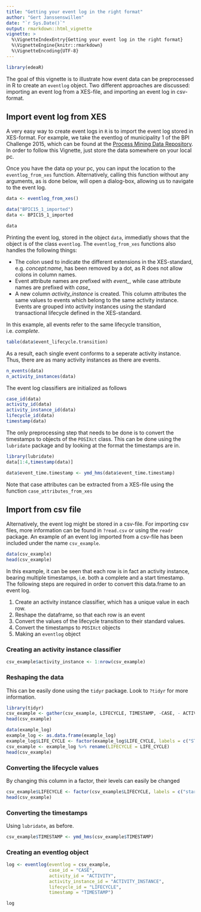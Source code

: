 ```yaml
---
title: "Getting your event log in the right format"
author: "Gert Janssenswillen"
date: "`r Sys.Date()`"
output: rmarkdown::html_vignette
vignette: >
  %\VignetteIndexEntry{Getting your event log in the right format}
  %\VignetteEngine{knitr::rmarkdown}
  %\VignetteEncoding{UTF-8}
---
```


```r
library(edeaR)
```

The goal of this vignette is to illustrate how event data can be preprocessed in R to create an `eventlog` object. Two different approaches are discussed: importing an event log from a XES-file, and importing an event log in csv-format.

## Import event log from XES

A very easy way to create event logs in `R` is to import the event log stored in XES-format. For example, we take the eventlog of municipality 1 of the BPI Challenge 2015, which can be found at the 
[Process Mining Data Repository](https://data.3tu.nl/repository/collection:event_logs). In order to follow this Vignette, just store the data somewhere on your local pc.

Once you have the data op your pc, you can input the location to the `eventlog_from_xes` function. Alternatively, calling this function without any arguments, as is done below, will open a dialog-box, allowing us to navigate to the event log.

```r
data <- eventlog_from_xes()
```

```r
data("BPIC15_1_imported")
data <- BPIC15_1_imported
```
```r
data
```

Printing the event log, stored in the object `data`, immediatly shows that the object is of the class `eventlog`. The `eventlog_from_xes` functions also handles the following things:

*	The colon used to indicate the different extensions in the XES-standard, e.g. _concept:name_, has been removed by a dot, as R does not allow colons in column names.
*	Event attribute names are prefixed with _event\__, while case attribute names are prefixed with _case\__
*	A new column _activity\_instance_ is created. This column attributes the same values to events which belong to the same activity instance. Events are grouped into activity instances using the standard transactional lifecycle defined in the XES-standard. 

In this example, all events refer to the same lifecycle transition, i.e. _complete_.
```r
table(data$event_lifecycle.transition)
```

As a result, each single event conforms to a seperate activity instance. Thus, there are as many activity instances as there are events.
```r
n_events(data)
n_activity_instances(data)
```

The event log classifiers are initialized as follows
```r
case_id(data)
activity_id(data)
activity_instance_id(data)
lifecycle_id(data)
timestamp(data)
```

The only preprocessing step that needs to be done is to convert the timestamps to objects of the `POSIXct` class. This can be done using the `lubridate` package and by looking at the format the timestamps are in.

```r
library(lubridate)
data[1:4,timestamp(data)]

data$event_time.timestamp <- ymd_hms(data$event_time.timestamp)
```

Note that case attributes can be extracted from a XES-file using the function `case_attributes_from_xes`


## Import from csv file

Alternatively, the event log might be stored in a csv-file. For importing csv files, more information can be found in `?read.csv` or using the `readr` package. An example of an event log imported from a csv-file has been included under the name `csv_example`.

```r
data(csv_example)
head(csv_example)
```

In this example, it can be seen that each row is in fact an activity instance, bearing multiple timestamps, i.e. both a complete and a start timestamp. The following steps are required in order to convert this data.frame to an event log.

1.	Create an activity instance classifier, which has a unique value in each row.
2.	Reshape the dataframe, so that each row is an event
3.	Convert the values of the lifecycle transition to their standard values.
4. 	Convert the timestamps to `POSIXct` objects
5. 	Making an `eventlog` object

### Creating an activity instance classifier

```r
csv_example$activity_instance <- 1:nrow(csv_example)
```

### Reshaping the data

This can be easily done using the `tidyr` package. Look to `?tidyr` for more information.

```r
library(tidyr)
csv_example <- gather(csv_example, LIFECYCLE, TIMESTAMP, -CASE, - ACTIVITY, -ACTIVITY_INSTANCE)
head(csv_example)
```
```r
data(example_log)
example_log <- as.data.frame(example_log)
example_log$LIFE_CYCLE <- factor(example_log$LIFE_CYCLE, labels = c("START","COMPLETE"))
csv_example <- example_log %>% rename(LIFECYCLE = LIFE_CYCLE)
head(csv_example)
```


### Converting the lifecycle values

By changing this column in a factor, their levels can easily be changed

```r
csv_example$LIFECYCLE <- factor(csv_example$LIFECYCLE, labels = c("start","complete"))
head(csv_example)
```

### Converting the timestamps

Using `lubridate`, as before.

```r
csv_example$TIMESTAMP <- ymd_hms(csv_example$TIMESTAMP)
```

### Creating an eventlog object

```r
log <- eventlog(eventlog = csv_example, 
				case_id = "CASE",
				activity_id = "ACTIVITY", 
				activity_instance_id = "ACTIVITY_INSTANCE", 
				lifecycle_id = "LIFECYCLE", 
				timestamp = "TIMESTAMP")

log
```







